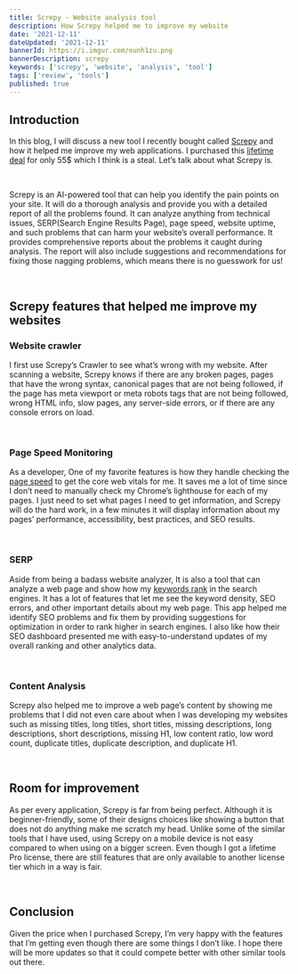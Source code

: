 ```yaml
---
title: Screpy - Website analysis tool
description: How Screpy helped me to improve my website
date: '2021-12-11'
dateUpdated: '2021-12-11'
bannerId: https://i.imgur.com/eunh1zu.png
bannerDescription: screpy
keywords: ['screpy', 'website', 'analysis', 'tool']
tags: ['review', 'tools']
published: true
---
```


## Introduction 

In this blog, I will discuss a new tool I recently bought called [Screpy](https://screpy.com/) and how it helped me improve my web applications. I purchased this [lifetime deal](https://appsumo.com/products/screpy/) for only 55$ which I think is a steal. Let’s talk about what Screpy is.

<br />

Screpy is an AI-powered tool that can help you identify the pain points on your site. It will do a thorough analysis and provide you with a detailed report of all the problems found. It can analyze anything from technical issues, SERP(Search Engine Results Page), page speed, website uptime, and such problems that can harm your website’s overall performance. It provides comprehensive reports about the problems it caught during analysis. The report will also include suggestions and recommendations for fixing those nagging problems, which means there is no guesswork for us!

<br />

## Screpy features that helped me improve my websites

### Website crawler

I first use Screpy’s Crawler to see what’s wrong with my website. After scanning a website, Screpy knows if there are any broken pages, pages that have the wrong syntax, canonical pages that are not being followed, if the page has meta viewport or meta robots tags that are not being followed, wrong HTML info, slow pages, any server-side errors, or if there are any console errors on load. 

<br />

### Page Speed Monitoring

As a developer, One of my favorite features is how they handle checking the [page speed](https://screpy.com/pagespeed/) to get the core web vitals for me. It saves me a lot of time since I don’t need to manually check my Chrome’s lighthouse for each of my pages. I just need to set what pages I need to get information, and Screpy will do the hard work, in a few minutes it will display information about my pages’ performance, accessibility, best practices, and SEO results.

<br />

### SERP

Aside from being a badass website analyzer, It is also a tool that can analyze a web page and show how my [keywords rank](https://screpy.com/keywords/) in the search engines. It has a lot of features that let me see the keyword density, SEO errors, and other important details about my web page. This app helped me identify SEO problems and fix them by providing suggestions for optimization in order to rank higher in search engines. I also like how their SEO dashboard presented me with easy-to-understand updates of my overall ranking and other analytics data.

<br />

### Content Analysis

Screpy also helped me to improve a web page’s content by showing me problems that I did not even care about when I was developing my websites such as missing titles, long titles, short titles, missing descriptions, long descriptions, short descriptions, missing H1, low content ratio, low word count, duplicate titles, duplicate description, and duplicate H1.

<br />

## Room for improvement

As per every application, Screpy is far from being perfect. Although it is beginner-friendly, some of their designs choices like showing a button that does not do anything make me scratch my head. Unlike some of the similar tools that I have used, using Screpy on a mobile device is not easy compared to when using on a bigger screen. Even though I got a lifetime Pro license, there are still features that are only available to another license tier which in a way is fair.

<br />

## Conclusion

Given the price when I purchased Screpy, I’m very happy with the features that I’m getting even though there are some things I don’t like. I hope there will be more updates so that it could compete better with other similar tools out there.

